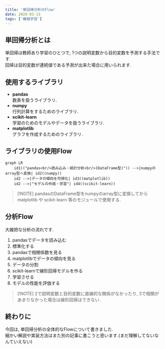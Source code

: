 ```yaml
---
title: '単回帰分析のFlow'
date: 2020-03-15
tags: ['機械学習']
---
```


## 単回帰分析とは

単回帰は教師あり学習のひとつで, 1つの説明変数から目的変数を予測する手法です.\
回帰は目的変数が連続値である予測が出来た場合に用いられます.

## 使用するライブラリ

- **pandas**\
  数表を扱うライブラリ.
- **numpy**\
  行列計算をするためのライブラリ.
- **scikit-learn**\
  学習のためのモデルやデータを扱うライブラリ.
- **matplotlib**\
  グラフを作成するためのライブラリ.

## ライブラリの使用Flow

```mermaid,autorun
graph LR
    id1(("pandas<br/>読み込み・統計分析<br/>(DataFrame型)")) -->|numpyのarray型へ変換| id2((numpy))
    id2 -->|データの傾向を可視化| id3((matplotlib))
    id2 -->|"モデルの作成・学習"| id4((scikit-learn))
```

> [!NOTE] pandasのDataFrame型をnumpyのarray型に変換してから matplotlib や scikit-learn
> 等のモジュールで使用する.

## 分析Flow

大雑把な分析の流れです.

1. pandasでデータを読み込む
2. 標準化する
3. pandasで相関係数を見る
4. matplotlibでデータの傾向を見る
5. データの分割
6. scikit-learnで線形回帰モデルを作る
7. 学習させる
8. モデルの性能を評価する

> [!NOTE] 2で説明変数と目的変数に直線的な関係がなかったり, 3で相関があまりなかった場合は線形回帰はできない.

## 終わりに

今回は, 単回帰分析の全体的なFlowについて書きました.\
細かい解説や実装方法はまた別の記事に書こうと思います.(まだ理解してないなんていえない)
